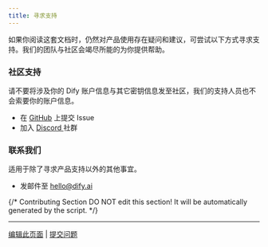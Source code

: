 ```yaml
---
title: 寻求支持
---
```


如果你阅读这套文档时，仍然对产品使用存在疑问和建议，可尝试以下方式寻求支持。我们的团队与社区会竭尽所能的为你提供帮助。

### 社区支持

<Info>
请不要将涉及你的 Dify 账户信息与其它密钥信息发至社区，我们的支持人员也不会索要你的账户信息。
</Info>

* 在 [GitHub](https://github.com/langgenius/dify) 上提交 Issue
* 加入 [Discord ](https://discord.gg/8Tpq4AcN9c)社群

### 联系我们

适用于除了寻求产品支持以外的其他事宜。

* 发邮件至 [hello@dify.ai](mailto:hello@dify.ai)

{/*
Contributing Section
DO NOT edit this section!
It will be automatically generated by the script.
*/}

---

[编辑此页面](https://github.com/langgenius/dify-docs/edit/main/zh-hans/community/support.mdx) | [提交问题](https://github.com/langgenius/dify-docs/issues/new?title=文档问题%3A%20&body=%23%23%20问题描述%0A%3C%21--%20请简要描述您发现的问题%20--%3E%0A%0A%23%23%20页面链接%0Ahttps%3A%2F%2Fgithub.com%2Flanggenius%2Fdify-docs%2Fblob%2Fmain%2Fzh-hans/community%2Fsupport.mdx%0A%0A%23%23%20建议修改%0A%3C%21--%20如果有具体的修改建议，请在此说明%20--%3E%0A%0A%3C%21--%20感谢您对文档质量的关注！%20--%3E)

